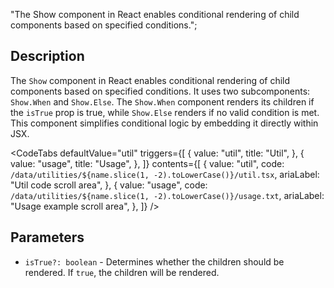   "The Show component in React enables conditional rendering of child components based on specified conditions.";


<Heading title={name} color={roughNotationColor} />

## Description

The `Show` component in React enables conditional rendering of child components based on specified conditions. It uses two subcomponents: `Show.When` and `Show.Else`. The `Show.When` component renders its children if the `isTrue` prop is true, while `Show.Else` renders if no valid condition is met. This component simplifies conditional logic by embedding it directly within JSX.

<Separator className="my-5" aria-hidden="true" />

<CodeTabs
  defaultValue="util"
  triggers={[
    {
      value: "util",
      title: "Util",
    },
    {
      value: "usage",
      title: "Usage",
    },
  ]}
  contents={[
    {
      value: "util",
      code: `/data/utilities/${name.slice(1, -2).toLowerCase()}/util.tsx`,
      ariaLabel: "Util code scroll area",
    },
    {
      value: "usage",
      code: `/data/utilities/${name.slice(1, -2).toLowerCase()}/usage.txt`,
      ariaLabel: "Usage example scroll area",
    },
  ]}
/>

## Parameters

- `isTrue?: boolean` - Determines whether the children should be rendered. If `true`, the children will be rendered.
